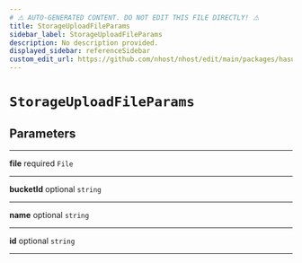 ```yaml
---
# ⚠️ AUTO-GENERATED CONTENT. DO NOT EDIT THIS FILE DIRECTLY! ⚠️
title: StorageUploadFileParams
sidebar_label: StorageUploadFileParams
description: No description provided.
displayed_sidebar: referenceSidebar
custom_edit_url: https://github.com/nhost/nhost/edit/main/packages/hasura-storage-js/src/utils/types.ts#L29
---
```


# `StorageUploadFileParams`

## Parameters

---

**<span className="parameter-name">file</span>** <span className="optional-status">required</span> <code>File</code>

---

**<span className="parameter-name">bucketId</span>** <span className="optional-status">optional</span> <code>string</code>

---

**<span className="parameter-name">name</span>** <span className="optional-status">optional</span> <code>string</code>

---

**<span className="parameter-name">id</span>** <span className="optional-status">optional</span> <code>string</code>

---
